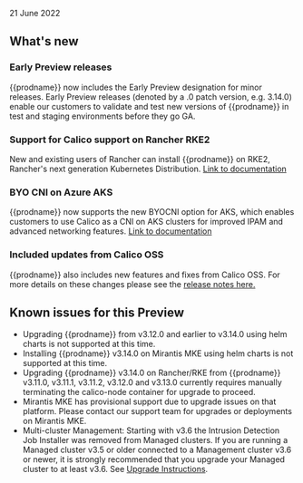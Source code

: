 21 June 2022

## What's new

### Early Preview releases

{{prodname}} now includes the Early Preview designation for minor releases. Early Preview releases (denoted by a .0 patch version, e.g. 3.14.0) enable our customers to validate and test new versions of {{prodname}} in test and staging environments before they go GA.

### Support for Calico support on Rancher RKE2

New and existing users of Rancher can install {{prodname}} on RKE2, Rancher's next generation Kubernetes Distribution. [Link to documentation](../../getting-started/install-on-clusters/rke2.mdx)

### BYO CNI on Azure AKS

{{prodname}} now supports the new BYOCNI option for AKS, which enables customers to use Calico as a CNI on AKS clusters for improved IPAM and advanced networking features. [Link to documentation](../../getting-started/install-on-clusters/aks.mdx)

### Included updates from Calico OSS

{{prodname}} also includes new features and fixes from Calico OSS. For more details on these changes please see the [release notes here.](https://projectcalico.docs.tigera.io/archive/v3.23/release-notes)

## Known issues for this Preview

- Upgrading {{prodname}} from v3.12.0 and earlier to v3.14.0 using helm charts is not supported at this time.
- Installing {{prodname}} v3.14.0 on Mirantis MKE using helm charts is not supported at this time.
- Upgrading {{prodname}} v3.14.0 on Rancher/RKE from {{prodname}} v3.11.0, v3.11.1, v3.11.2, v3.12.0 and v3.13.0 currently requires manually terminating the calico-node container for upgrade to proceed.
- Mirantis MKE has provisional support due to upgrade issues on that platform. Please contact our support team for upgrades or deployments on Mirantis MKE.
- Multi-cluster Management: Starting with v3.6 the Intrusion Detection Job Installer was removed from Managed clusters. If you are running a Managed cluster v3.5 or older connected to a Management cluster v3.6 or newer, it is strongly recommended that you upgrade your Managed cluster to at least v3.6. See [Upgrade Instructions](../../getting-started/upgrading/upgrading-enterprise/index.mdx).
